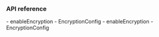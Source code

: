 <PlatformWrapper platform="windows">
        
### API reference

<ProductWrapper product="voice-calling" >
-    <Link target="_blank" to="{{global.API_REF_CPP_ROOT_VOICE_SDK}}/class_irtcengine.html#api_irtcengine_enableencryption">enableEncryption</Link>
-    <Link target="_blank" to="{{global.API_REF_CPP_ROOT_VOICE_SDK}}/rtc_api_data_type.html#class_encryptionconfig">EncryptionConfig</Link>
</ProductWrapper>

<ProductWrapper notAllowed="voice-calling" >
-    <Link target="_blank" to="{{global.API_REF_CPP_ROOT}}/class_irtcengine.html#api_irtcengine_enableencryption">enableEncryption</Link>
-    <Link target="_blank" to="{{global.API_REF_CPP_ROOT}}/rtc_api_data_type.html#class_encryptionconfig">EncryptionConfig</Link>
</ProductWrapper>

</PlatformWrapper>

